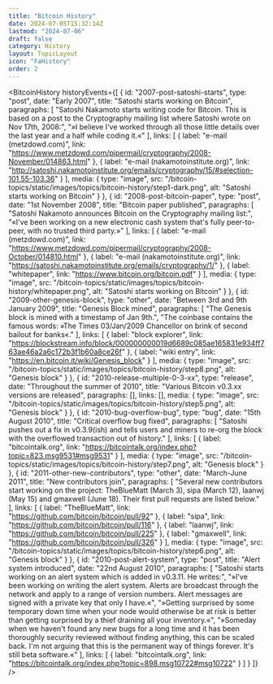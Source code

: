 ```yaml
---
title: "Bitcoin History"
date: 2024-07-05T15:32:14Z
lastmod: "2024-07-06"
draft: false
category: History
layout: TopicLayout
icon: "FaHistory"
order: 2
---
```


<BitcoinHistory
    historyEvents={[
        {
            id: "2007-post-satoshi-starts",
            type: "post",
            date: "Early 2007",
            title: "Satoshi starts working on Bitcoin",
            paragraphs: [
                "Satoshi Nakamoto starts writing code for Bitcoin. This is based on a post to the Cryptography mailing list where Satoshi wrote on Nov 17th, 2008:",
                "»I believe I've worked through all those little details over the last year and a half while coding it.«"
            ],
            links: [
                {
                    label: "e-mail (metzdowd.com)",
                    link: "https://www.metzdowd.com/pipermail/cryptography/2008-November/014863.html"
                },
                {
                    label: "e-mail (nakamotoinstitute.org)",
                    link: "http://satoshi.nakamotoinstitute.org/emails/cryptography/15/#selection-101.55-103.36"
                }
            ],
            media: {
                type: "image",
                src: "/bitcoin-topics/static/images/topics/bitcoin-history/step1-dark.png",
                alt: "Satoshi starts working on Bitcoin"
            }
        },
        {
            id: "2008-post-bitcoin-paper",
            type: "post",
            date: "1st November 2008",
            title: "Bitcoin paper published",
            paragraphs: [
                "Satoshi Nakamoto announces Bitcoin on the Cryptography mailing list:",
                "«I've been working on a new electronic cash system that's fully peer-to-peer, with no trusted third party.»"
            ],
            links: [
                {
                    label: "e-mail (metzdowd.com)",
                    link: "https://www.metzdowd.com/pipermail/cryptography/2008-October/014810.html"
                },
                {
                    label: "e-mail (nakamotoinstitute.org)",
                    link: "https://satoshi.nakamotoinstitute.org/emails/cryptography/1/"
                },
                {
                    label: "whitepaper",
                    link: "https://www.bitcoin.org/bitcoin.pdf"
                }
            ],
            media: {
                type: "image",
                src: "/bitcoin-topics/static/images/topics/bitcoin-history/whitepaper.png",
                alt: "Satoshi starts working on Bitcoin"
            }
        },
        {
            id: "2009-other-genesis-block",
            type: "other",
            date: "Between 3rd and 9th January 2009",
            title: "Genesis Block mined",
            paragraphs: [
                "The Genesis block is mined with a timestamp of Jan 9th.",
                "The coinbase contains the famous words: »The Times 03/Jan/2009 Chancellor on brink of second bailout for banks«."
            ],
            links: [
                {
                    label: "block explorer",
                    link: "https://blockstream.info/block/000000000019d6689c085ae165831e934ff763ae46a2a6c172b3f1b60a8ce26f"
                },
                {
                    label: "wiki entry",
                    link: "https://en.bitcoin.it/wiki/Genesis_block"
                }
            ],
            media: {
                type: "image",
                src: "/bitcoin-topics/static/images/topics/bitcoin-history/step8.png",
                alt: "Genesis block"
            }
        },
        {
            id: "2010-release-multiple-0-3-xx",
            type: "release",
            date: "Throughout the summer of 2010",
            title: "Various Bitcoin v0.3.xx versions are released",
            paragraphs: [],
            links: [],
            media: {
                type: "image",
                src: "/bitcoin-topics/static/images/topics/bitcoin-history/step5.png",
                alt: "Genesis block"
            }
        },
        {
            id: "2010-bug-overflow-bug",
            type: "bug",
            date: "15th August 2010",
            title: "Critical overflow bug fixed",
            paragraphs: [
                "Satoshi pushes out a fix in v0.3.9(ish) and tells users and miners to re-org the block with the overflowed transaction out of history."
            ],
            links: [
                {
                    label: "bitcointalk.org",
                    link: "https://bitcointalk.org/index.php?topic=823.msg9531#msg9531"
                }
            ],
            media: {
                type: "image",
                src: "/bitcoin-topics/static/images/topics/bitcoin-history/step7.png",
                alt: "Genesis block"
            }
        },
        {
            id: "2011-other-new-contributors",
            type: "other",
            date: "March-June 2011",
            title: "New contributors join",
            paragraphs: [
                "Several new contributors start working on the project: TheBlueMatt (March 3), sipa (March 12), laanwj (May 15) and gmaxwell (June 18). Their first pull requests are listed below."
            ],
            links: [
                {
                    label: "TheBlueMatt",
                    link: "https://github.com/bitcoin/bitcoin/pull/92"
                },
                {
                    label: "sipa",
                    link: "https://github.com/bitcoin/bitcoin/pull/116"
                },
                {
                    label: "laanwj",
                    link: "https://github.com/bitcoin/bitcoin/pull/225"
                },
                {
                    label: "gmaxwell",
                    link: "https://github.com/bitcoin/bitcoin/pull/326"
                }
            ],
            media: {
                type: "image",
                src: "/bitcoin-topics/static/images/topics/bitcoin-history/step6.png",
                alt: "Genesis block"
            }
        },
        {
            id: "2010-post-alert-system",
            type: "post",
            title: "Alert system introduced",
            date: "22nd August 2010",
            paragraphs: [
                "Satoshi starts working on an alert system which is added in v0.3.11. He writes:",
                "»I've been working on writing the alert system.  Alerts are broadcast through the network and apply to a range of version numbers.  Alert messages are signed with a private key that only I have.«",
                "»Getting surprised by some temporary down time when your node would otherwise be at risk is better than getting surprised by a thief draining all your inventory.«",
                "»Someday when we haven't found any new bugs for a long time and it has been thoroughly security reviewed without finding anything, this can be scaled back.  I'm not arguing that this is the permanent way of things forever.  It's still beta software.«"
            ],
            links: [
                {
                    label: "bitcointalk.org",
                    link: "https://bitcointalk.org/index.php?topic=898.msg10722#msg10722"
                }
            ]
        }
    ]}
/>
